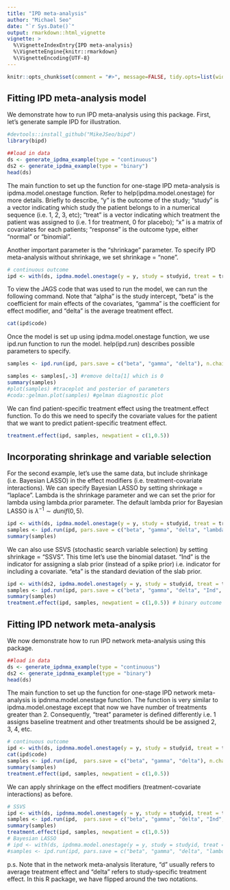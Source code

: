 ```yaml
---
title: "IPD meta-analysis"
author: "Michael Seo"
date: "`r Sys.Date()`"
output: rmarkdown::html_vignette
vignette: >
  %\VignetteIndexEntry{IPD meta-analysis}
  %\VignetteEngine{knitr::rmarkdown}
  %\VignetteEncoding{UTF-8}
---
```


```r
knitr::opts_chunk$set(comment = "#>", message=FALSE, tidy.opts=list(width.cutoff=60), tidy=TRUE, collapse = TRUE, warning = FALSE) 
```

## Fitting IPD meta-analysis model

We demonstrate how to run IPD meta-analysis using this package. First, let's generate sample IPD for illustration.

```r
#devtools::install_github("MikeJSeo/bipd")
library(bipd) 

##load in data
ds <- generate_ipdma_example(type = "continuous")
ds2 <- generate_ipdma_example(type = "binary")
head(ds)
```

The main function to set up the function for one-stage IPD meta-analysis is ipdma.model.onestage function. Refer to help(ipdma.model.onestage) for more details. Briefly to describe, "y" is the outcome of the study; "study" is a vector indicating which study the patient belongs to in a numerical sequence (i.e. 1, 2, 3, etc); "treat" is a vector indicating which treatment the patient was assigned to (i.e. 1 for treatment, 0 for placebo); "x" is a matrix of covariates for each patients; "response" is the outcome type, either "normal" or "binomial".

Another important parameter is the "shrinkage" parameter. To specify IPD meta-analysis without shrinkage, we set shrinkage = "none".  

```r
# continuous outcome
ipd <- with(ds, ipdma.model.onestage(y = y, study = studyid, treat = treat, X = cbind(z1, z2), response = "normal", shrinkage = "none"))
```

To view the JAGS code that was used to run the model, we can run the following command. Note that "alpha" is the study intercept, "beta" is the coefficient for main effects of the covariates, "gamma" is the coefficient for effect modifier, and "delta" is the average treatment effect. 

```r
cat(ipd$code)
```

Once the model is set up using ipdma.model.onestage function, we use ipd.run function to run the model. help(ipd.run) describes possible parameters to specify.

```r
samples <- ipd.run(ipd, pars.save = c("beta", "gamma", "delta"), n.chains = 3, n.burnin = 500, n.iter = 5000)

samples <- samples[,-3] #remove delta[1] which is 0
summary(samples)
#plot(samples) #traceplot and posterior of parameters
#coda::gelman.plot(samples) #gelman diagnostic plot
```

We can find patient-specific treatment effect using the treatment.effect function. To do this we need to specify the covariate values for the patient that we want to predict patient-specific treatment effect.

```r
treatment.effect(ipd, samples, newpatient = c(1,0.5))
```

## Incorporating shrinkage and variable selection

For the second example, let's use the same data, but include shrinkage (i.e. Bayesian LASSO) in the effect modifiers (i.e. treatment-covariate interactions). We can specify Bayesian LASSO by setting shrinkage = "laplace". Lambda is the shrinkage parameter and we can set the prior for lambda using lambda.prior parameter. The default lambda prior for Bayesian LASSO is $\lambda^{-1} \sim dunif(0,5)$.

```r
ipd <- with(ds, ipdma.model.onestage(y = y, study = studyid, treat = treat, X = cbind(z1, z2), response = "normal", shrinkage = "laplace"))
samples <- ipd.run(ipd, pars.save = c("beta", "gamma", "delta", "lambda", "tt"), n.chains = 3, n.burnin = 500, n.iter = 5000)
summary(samples)
```

We can also use SSVS (stochastic search variable selection) by setting shrinkage = "SSVS". This time let's use the binomial dataset. "Ind" is the indicator for assigning a slab prior (instead of a spike prior) i.e. indicator for including a covariate. "eta" is the standard deviation of the slab prior.

```r
ipd <- with(ds2, ipdma.model.onestage(y = y, study = studyid, treat = treat, X = cbind(w1, w2), response = "binomial", shrinkage = "SSVS"))
samples <- ipd.run(ipd, pars.save = c("beta", "gamma", "delta", "Ind", "eta"), n.chains = 3, n.burnin = 500, n.iter = 5000)
summary(samples)
treatment.effect(ipd, samples, newpatient = c(1,0.5)) # binary outcome reports odds ratio
```

## Fitting IPD network meta-analysis

We now demonstrate how to run IPD network meta-analysis using this package.

```r
##load in data
ds <- generate_ipdnma_example(type = "continuous")
ds2 <- generate_ipdnma_example(type = "binary")
head(ds)
```

The main function to set up the function for one-stage IPD network meta-analysis is ipdnma.model.onestage function. The function is very similar to ipdma.model.onestage except that now we have number of treatments greater than 2. Consequently, "treat" parameter is defined differently i.e. 1 assigns baseline treatment and other treatments should be be assigned 2, 3, 4, etc. 

```r
# continuous outcome
ipd <- with(ds, ipdnma.model.onestage(y = y, study = studyid, treat = treat, X = cbind(z1, z2), response = "normal", shrinkage = "none"))
cat(ipd$code)
samples <- ipd.run(ipd,  pars.save = c("beta", "gamma", "delta"), n.chains = 3, n.burnin = 500, n.iter = 5000)
summary(samples)
treatment.effect(ipd, samples, newpatient = c(1,0.5))
```

We can apply shrinkage on the effect modifiers (treatment-covariate interactions) as before.

```r
# SSVS
ipd <- with(ds, ipdnma.model.onestage(y = y, study = studyid, treat = treat, X = cbind(z1, z2), response = "normal", shrinkage = "SSVS"))
samples <- ipd.run(ipd,  pars.save = c("beta", "gamma", "delta", "Ind", "eta"), n.chains = 3, n.burnin = 500, n.iter = 5000)
summary(samples)
treatment.effect(ipd, samples, newpatient = c(1,0.5))
# Bayesian LASSO  
# ipd <- with(ds, ipdnma.model.onestage(y = y, study = studyid, treat = treat, X = cbind(z1, z2), response = "normal", shrinkage = "laplace", lambda.prior = list("dgamma",2,0.1)))
#samples <- ipd.run(ipd, pars.save = c("beta", "gamma", "delta", "lambda", "tt"), n.chains = 3, n.burnin = 500, n.iter = 5000)
```

p.s. Note that in the network meta-analysis literature, "d" usually refers to average treatment effect and "delta" refers to study-specific treatment effect. In this R package, we have flipped around the two notations.